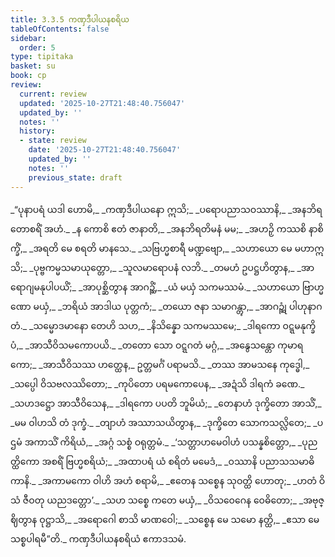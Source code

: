```yaml
---
title: 3.3.5 ကဏှဒီပါယနစရိယ
tableOfContents: false
sidebar:
  order: 5
type: tipitaka
basket: su
book: cp
review:
  current: review
  updated: '2025-10-27T21:48:40.756047'
  updated_by: ''
  notes: ''
  history:
  - state: review
    date: '2025-10-27T21:48:40.756047'
    updated_by: ''
    notes: ''
    previous_state: draft
---
```



<ReviewStatus review={frontmatter.review} showDetails={true} />

<HypothesisAnnotation frontmatter={frontmatter} />

<DynamicBreadcrumb />

<Division number="92" book="cp" e="ch" v="21" p="416">

<Paragraph number="370" type="verses" book="cp">
_“ပုနာပရံ ယဒါ ဟောမိ,_  
_ကဏှဒီပါယနော ဣသိ;_  
_ပရောပညာသဝဿာနိ,_  
_အနဘိရတောစရိံ အဟံ._  

</Paragraph>

</Division>
<Division number="93" book="cp" e="ch" v="21" p="416">

<Paragraph number="371" type="verses" book="cp">
_န ကောစိ ဧတံ ဇာနာတိ,_  
_အနဘိရတိမနံ မမ;_  
_အဟဉှိ ကဿစိ နာစိက္ခိံ,_  
_အရတိ မေ စရတိ မာနသေ._  

</Paragraph>

</Division>
<Division number="94" book="cp" e="ch" v="21" p="416">

<Paragraph number="372" type="verses" book="cp">
_သဗြဟ္မစာရီ မဏ္ဍဗျော,_  
_သဟာယော မေ မဟာဣသိ;_  
_ပုဗ္ဗကမ္မသမာယုတ္တော,_  
_သူလမာရောပနံ လဘိ._  

</Paragraph>

</Division>
<Division number="95" book="cp" e="ch" v="21" p="416">

<Paragraph number="373" type="verses" book="cp">
_တမဟံ ဥပဋ္ဌဟိတွာန,_  
_အာရောဂျမနုပါပယိံ;_  
_အာပုစ္ဆိတွာန အာဂဉ္ဆိံ,_  
_ယံ မယှံ သကမဿမံ._  

</Paragraph>

</Division>
<Division number="96" book="cp" e="ch" v="21" p="416">

<Paragraph number="374" type="verses" book="cp">
_သဟာယော ဗြာဟ္မဏော မယှံ,_  
_ဘရိယံ အာဒါယ ပုတ္တကံ;_  
_တယော ဇနာ သမာဂန္တွာ,_  
_အာဂဉ္ဆုံ ပါဟုနာဂတံ._  

</Paragraph>

</Division>
<Division number="97" book="cp" e="ch" v="21" p="416">

<Paragraph number="375" type="verses" book="cp">
_သမ္မောဒမာနော တေဟိ သဟ,_  
_နိသိန္နော သကမဿမေ;_  
_ဒါရကော ဝဋ္ဋမနုက္ခိပံ,_  
_အာသီဝိသမကောပယိ._  

</Paragraph>

</Division>
<Division number="98" book="cp" e="ch" v="21" p="416">

<Paragraph number="376" type="verses" book="cp">
_တတော သော ဝဋ္ဋဂတံ မဂ္ဂံ,_  
_အနွေသန္တော ကုမာရကော;_  
_အာသီဝိသဿ ဟတ္ထေန,_  
ဥတ္တမင်္ဂံ ပရာမသိ._  

</Paragraph>

</Division>
<Division number="99" book="cp" e="ch" v="21" p="417">

<Paragraph number="377" type="verses" book="cp">
_တဿ အာမသနေ ကုဒ္ဓေါ,_  
_သပ္ပေါ ဝိသဗလဿိတော;_  
_ကုပိတော ပရမကောပေန,_  
_အဍံသိ ဒါရကံ ခဏေ._  

</Paragraph>

</Division>
<Division number="100" book="cp" e="ch" v="21" p="417">

<Paragraph number="378" type="verses" book="cp">
_သဟဒဋ္ဌော အာသီဝိသေန,_  
_ဒါရကော ပပတိ ဘူမိယံ;_  
_တေနာဟံ ဒုက္ခိတော အာသိံ,_  
_မမ ဝါဟသိ တံ ဒုက္ခံ._  

</Paragraph>

</Division>
<Division number="101" book="cp" e="ch" v="21" p="417">

<Paragraph number="379" type="verses" book="cp">
_တျာဟံ အဿာသယိတွာန,_  
_ဒုက္ခိတေ သောကသလ္လိတေ;_  
_ပဌမံ အကာသိံ ကိရိယံ,_  
_အဂ္ဂံ သစ္စံ ဝရုတ္တမံ._  

</Paragraph>

</Division>
<Division number="102" book="cp" e="ch" v="21" p="417">

<Paragraph number="380" type="verses" book="cp">
_‘သတ္တာဟမေဝါဟံ ပသန္နစိတ္တော,_  
_ပုညတ္ထိကော အစရိံ ဗြဟ္မစရိယံ;_  
_အထာပရံ ယံ စရိတံ မမေဒံ,_  
_ဝဿာနိ ပညာသသမာဓိကာနိ._  

</Paragraph>

</Division>
<Division number="103" book="cp" e="ch" v="21" p="417">

<Paragraph number="381" type="verses" book="cp">
_အကာမကော ဝါဟိ အဟံ စရာမိ,_  
_ဧတေန သစ္စေန သုဝတ္ထိ ဟောတု;_  
_ဟတံ ဝိသံ ဇီဝတု ယညဒတ္တော’._  

</Paragraph>

</Division>
<Division number="104" book="cp" e="ch" v="21" p="417">

<Paragraph number="382" type="verses" book="cp">
_သဟ သစ္စေ ကတေ မယှံ,_  
_ဝိသဝေဂေန ဝေဓိတော;_  
_အဗုဇ္ဈိတွာန ဝုဋ္ဌာသိ,_  
_အရောဂေါ စာသိ မာဏဝေါ;_  
_သစ္စေန မေ သမော နတ္ထိ,_  
_ဧသာ မေ သစ္စပါရမီ”တိ._  


</Paragraph>
</Division>

<Paragraph number="383" type="center" book="cp">
ကဏှဒီပါယနစရိယံ ဧကာဒသမံ.
</Paragraph>